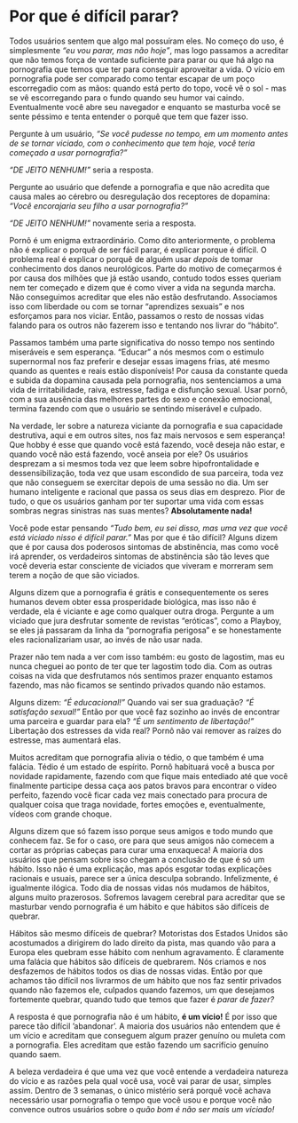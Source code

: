 # Por que é difícil parar?

Todos usuários sentem que algo mal possuíram eles. No começo do uso, é simplesmente *"eu vou parar, mas não hoje"*, mas logo passamos a acreditar que não temos força de vontade suficiente para parar ou que há algo na pornografia que temos que ter para conseguir aproveitar a vida. O vício em pornografia pode ser comparado como tentar escapar de um poço escorregadio com as mãos: quando está perto do topo, você vê o sol - mas se vê escorregando para o fundo quando seu humor vai caindo. Eventualmente você abre seu navegador e enquanto se masturba você se sente péssimo e tenta entender o porquê que tem que fazer isso.

Pergunte à um usuário, *"Se você pudesse no tempo, em um momento antes de se tornar viciado, com o conhecimento que tem hoje, você teria começado a usar pornografia?"*

*"DE JEITO NENHUM!"* seria a resposta.

Pergunte ao usuário que defende a pornografia e que não acredita que causa males ao cérebro ou desregulação dos receptores de dopamina: *"Você encorajaria seu filho a usar pornografia?"*

*"DE JEITO NENHUM!"* novamente seria a resposta.

Pornô é um enigma extraordinário. Como dito anteriormente, o problema não é explicar o porquê de ser fácil parar, é explicar porque é difícil. O problema real é explicar o porquê de alguém usar *depois* de tomar conhecimento dos danos neurológicos. Parte do motivo de começarmos é por causa dos milhões que já estão usando, contudo todos esses queriam nem ter começado e dizem que é como viver a vida na segunda marcha. Não conseguimos acreditar que eles não estão desfrutando. Associamos isso com liberdade ou com se tornar "aprendizes sexuais" e nos esforçamos para nos viciar. Então, passamos o resto de nossas vidas falando para os outros não fazerem isso e tentando nos livrar do "hábito".

Passamos também uma parte significativa do nosso tempo nos sentindo miseráveis e sem esperança. "Educar" a nós mesmos com o estimulo supernormal nos faz preferir e desejar essas imagens frias, até mesmo quando as quentes e reais estão disponíveis! Por causa da constante queda e subida da dopamina causada pela pornografia, nos sentenciamos a uma vida de irritabilidade, raiva, estresse, fadiga e disfunção sexual. Usar pornô, com a sua ausência das melhores partes do sexo e conexão emocional, termina fazendo com que o usuário se sentindo miserável e culpado.

Na verdade, ler sobre a natureza viciante da pornografia e sua capacidade destrutiva, aqui e em outros sites, nos faz mais nervosos e sem esperança! Que hobby é esse que quando você está fazendo, você deseja não estar, e quando você não está fazendo, você anseia por ele? Os usuários desprezam a si mesmos toda vez que leem sobre hipofrontalidade e dessensibilização, toda vez que usam escondido de sua parceira, toda vez que não conseguem se exercitar depois de uma sessão no dia. Um ser humano inteligente e racional que passa os seus dias em desprezo. Pior de tudo, o que os usuários ganham por ter suportar uma vida com essas sombras negras sinistras nas suas mentes? **Absolutamente nada!**

Você pode estar pensando *"Tudo bem, eu sei disso, mas uma vez que você está viciado nisso é difícil parar."* Mas por que é tão difícil? Alguns dizem que é por causa dos poderosos sintomas de abstinência, mas como você irá aprender, os verdadeiros sintomas de abstinência são tão leves que você deveria estar consciente de viciados que viveram e morreram sem terem a noção de que são viciados.

Alguns dizem que a pornografia é grátis e consequentemente os seres humanos devem obter essa prosperidade biológica, mas isso não é verdade, ela é viciante e age como qualquer outra droga. Pergunte a um viciado que jura desfrutar somente de revistas "eróticas", como a Playboy, se eles já passaram da linha da "pornografia perigosa" e se honestamente eles racionalizariam usar, ao invés de não usar nada.

Prazer não tem nada a ver com isso também: eu gosto de lagostim, mas eu nunca cheguei ao ponto de ter que ter lagostim todo dia. Com as outras coisas na vida que desfrutamos nós sentimos prazer enquanto estamos fazendo, mas não ficamos se sentindo privados quando não estamos.

Alguns dizem:
*"É educacional!"* Quando vai ser sua graduação?
*"É satisfação sexual!"* Então por que você faz sozinho ao invés de encontrar uma parceira e guardar para ela?
*"É um sentimento de libertação!"* Libertação dos estresses da vida real? Pornô não vai remover as raízes do estresse, mas aumentará elas.

Muitos acreditam que pornografia alivia o tédio, o que também é uma falácia. Tédio é um estado de espírito. Pornô habituará você a busca por novidade rapidamente, fazendo com que fique mais entediado até que você finalmente participe dessa caça aos patos bravos para encontrar o vídeo perfeito, fazendo você ficar cada vez mais conectado para procura de qualquer coisa que traga novidade, fortes emoções e, eventualmente, vídeos com grande choque.

Alguns dizem que só fazem isso porque seus amigos e todo mundo que conhecem faz. Se for o caso, ore para que seus amigos não comecem a cortar as próprias cabeças para curar uma enxaqueca! A maioria dos usuários que pensam sobre isso chegam a conclusão de que é só um hábito. Isso não é uma explicação, mas após esgotar todas explicações racionais e usuais, parece ser a única desculpa sobrando. Infelizmente, é igualmente ilógica. Todo dia de nossas vidas nós mudamos de hábitos, alguns muito prazerosos. Sofremos lavagem cerebral para acreditar que se masturbar vendo pornografia é um hábito e que hábitos são difíceis de quebrar.

Hábitos são mesmo difíceis de quebrar? Motoristas dos Estados Unidos são acostumados a dirigirem do lado direito da pista, mas quando vão para a Europa eles quebram esse hábito com nenhum agravamento. É claramente uma falácia que hábitos são difíceis de quebrarem. Nós criamos e nos desfazemos de hábitos todos os dias de nossas vidas. Então por que achamos tão difícil nos livrarmos de um hábito que nos faz sentir privados quando não fazemos ele, culpados quando fazemos, um que desejamos fortemente quebrar, quando tudo que temos que fazer é *parar de fazer?*

A resposta é que pornografia não é um hábito, **é um vício!** É por isso que parece tão difícil ’abandonar’. A maioria dos usuários não entendem que é um vício e acreditam que conseguem algum prazer genuíno ou muleta com a pornografia. Eles acreditam que estão fazendo um sacrifício genuíno quando saem.

A beleza verdadeira é que uma vez que você entende a verdadeira natureza do vício e as razões pela qual você usa, você vai parar de usar, simples assim. Dentro de 3 semanas, o único mistério será porquê você achava necessário usar pornografia o tempo que você usou e porque você não convence outros usuários sobre o *quão bom é não ser mais um viciado!*
